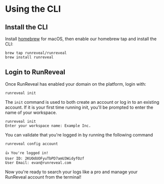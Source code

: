# Using the CLI
## Install the CLI
Install [homebrew](https://brew.sh/) for macOS, then enable our homebrew tap and install the CLI:

```
brew tap runreveal/runreveal
brew install runreveal
```

## Login to RunReveal

Once RunReveal has enabled your domain on the platform, login with:

```
runreveal init
```

The `init` command is used to both create an account or log in to an existing account. If it is your first time running init, you'll be prompted to enter the name of your workspace.

```
runreveal init
Enter your workspace name: Example Inc.
```

You can validate that you're logged in by running the following command

```
runreveal config account

👍 You're logged in!
User ID: 2KUOdUOFyuTbPD7amU3WidyfOzf
User Email: evan@runreveal.com
```

Now you're ready to search your logs like a pro and manage your RunReveal account from the terminal!